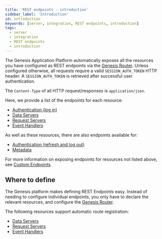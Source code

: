 ```yaml
---
title: 'REST endpoints - introduction'
sidebar_label: 'Introduction'
id: introduction
keywords: [server, integration, REST endpoints, introduction]
tags:
  - server
  - integration
  - REST endpoints
  - introduction
---
```


The Genesis Application Platform automatically exposes all the resources you have configured as REST endpoints via the [Genesis Router](../../../../server/configuring-runtime/genesis-router/). Unless configured otherwise, all requests require a valid `SESSION_AUTH_TOKEN` HTTP header. A `SESSION_AUTH_TOKEN` is retrieved after successful user authentication.

The `Content-Type` of all HTTP request/responses is `application/json`.

Here, we provide a list of the endpoints for each resource:
* [Authentication (log in)](../../../../server/integration/rest-endpoints/basics/#authentication)
* [Data Servers](../../../../server/integration/rest-endpoints/basics/#data-server)
* [Request Servers](../../../../server/integration/rest-endpoints/basics/#request-server)
* [Event Handlers](../../../../server/integration/rest-endpoints/basics/#event-handler)

As well as these resources, there are also endpoints available for:
* [Authentication (refresh and log out)](../../../../server/integration/rest-endpoints/advanced/#authentication)
* [Metadata](../../../../server/integration/rest-endpoints/advanced/#metadata)

For more information on exposing endpoints for resources not listed above, see [Custom Endpoints](../../../../server/integration/custom-endpoints/introduction/).


## Where to define
The Genesis platform makes defining REST Endpoints easy. Instead of needing to configure individual endpoints, you only have to declare the relevant resources, and configure the [Genesis Router](../../../../server/configuring-runtime/genesis-router/).

The following resources support automatic route registration:
* [Data Servers](../../../../server/data-server/introduction/)
* [Request Servers](../../../../server/request-server/introduction/)
* [Event Handlers](../../../../server/event-handler/introduction/)